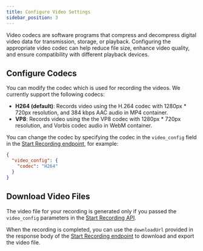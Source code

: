 ```yaml
---
title: Configure Video Settings
sidebar_position: 3
---
```


Video codecs are software programs that compress and decompress digital video data for transmission, storage, or playback. Configuring the appropriate video codec can help reduce file size, enhance video quality, and ensure compatibility with different playback devices.

## Configure Codecs

You can modify the codec which is used for recording the videos. We currently
support the following codecs:

- **H264 (default)**: Records video using the H.264 codec with 1280px \* 720px
  resolution, and 384 kbps AAC audio in MP4 container.
- **VP8**: Records video using the the VP8 codec with 1280px \* 720px
  resolution, and Vorbis codec audio in WebM container.

You can change the codec by specifying the codec in the `video_config` field in
the [Start Recording endpoint](/api/?v=v2#/operations/start_recording), for
example:

```json
{
  "video_config": {
    "codec": "H264"
  }
}
```

## Download Video Files

The video file for your recording is generated only if you passed the `video_config` parameters in the [Start Recording API](/api/?v=v2#/operations/start_recording).

When the recording is completed, you can use the `downloadUrl` provided in the response body of the [Start Recording endpoint](/api/?v=v2#/operations/start_recording) to download and export the video file.
